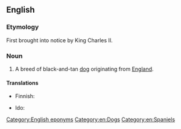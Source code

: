 ==English==
{{wikipedia|King Charles Spaniel}}

===Etymology===
First brought into notice by King Charles II.

===Noun===
{{en-noun}}

# A breed of black-and-tan [[dog]] originating from [[England]].

====Translations====
{{trans-top|breed of dog}}
* Finnish: {{t|fi|kingcharlesinspanieli}}
{{trans-mid}}
* Ido: {{t+|io|spanieleto}}
{{trans-bottom}}

[[Category:English eponyms]]
[[Category:en:Dogs]]
[[Category:en:Spaniels]]